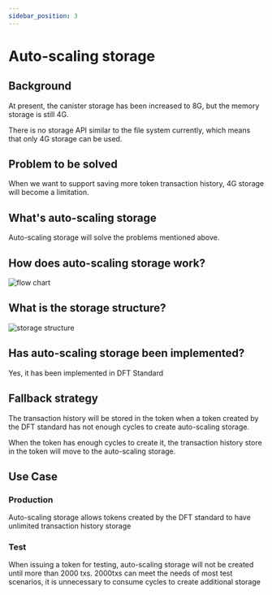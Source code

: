 ```yaml
---
sidebar_position: 3
---
```


# Auto-scaling storage

## Background

At present, the canister storage has been increased to 8G, but the memory storage is still 4G.

There is no storage API similar to the file system currently, which means that only 4G storage can be used.

## Problem to be solved

When we want to support saving more token transaction history, 4G storage will become a limitation.

## What's auto-scaling storage

Auto-scaling storage will solve the problems mentioned above.

## How does auto-scaling storage work?

![flow chart](/img/AutoScalingStorage.svg)

## What is the storage structure? 

![storage structure](/img/StorageStructure.svg)

## Has auto-scaling storage been implemented?

Yes, it has been implemented in DFT Standard

## Fallback strategy

The transaction history will be stored in the token when a token created by the DFT standard has not enough cycles to create auto-scaling storage.

When the token has enough cycles to create it, the transaction history store in the token will move to the auto-scaling storage.

## Use Case

### Production
Auto-scaling storage allows tokens created by the DFT standard to have unlimited transaction history storage

### Test
When issuing a token for testing, auto-scaling storage will not be created until more than 2000 txs. 2000txs can meet the needs of most test scenarios, it is unnecessary to consume cycles to create additional storage
